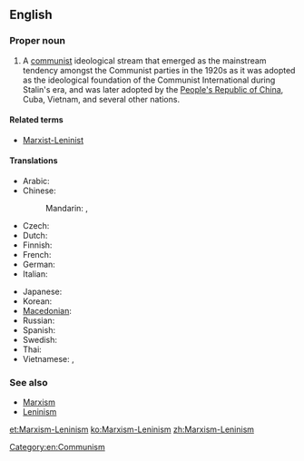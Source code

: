 ==English==
{{wikipedia}}

===Proper noun===
{{en-proper noun}}

# A [[communist]] ideological stream that emerged as the mainstream tendency amongst the Communist parties in the 1920s as it was adopted as the ideological foundation of the Communist International during Stalin's era, and was later adopted by the [[People's Republic of China]], Cuba, Vietnam, and several other nations.

====Related terms====
* [[Marxist-Leninist]]

====Translations====
{{trans-top|communist ideological stream}}
* Arabic: {{t|ar|ماركسية-لينينية|f|tr=marksíyya-lininíyya|sc=Arab}}
* Chinese:
*: Mandarin: {{t|cmn|馬克思列寧主義|sc=Hani}}, {{t+|cmn|马克思列宁主义|tr=Mǎkèsī-Lièníngzhǔyì|sc=Hani}}
* Czech: {{t|cs|marxismus-leninismus|m}}
* Dutch: {{t|nl|marxisme-leninisme|n}}
* Finnish: {{t+|fi|marxismi-leninismi}}
* French: {{t+|fr|marxisme-léninisme|m}}
* German: {{t|de|Marxismus-Leninismus|m}}
* Italian: {{t|it|marxismo-leninismo|m}}
{{trans-mid}}
* Japanese: {{t|ja|マルクス・レーニン主義|tr=Marukusu-Rēnin-shugi|sc=Jpan}}
* Korean: {{t|ko|마르크스-레닌주의|tr=Mareukeuseu-Lenin-juui|sc=Kore}}
* [[Macedonian]]: {{t|mk|марксизам-ленинизам|m|tr=marksízam-leninízam}}
* Russian: {{t+|ru|марксизм-ленинизм|m|tr=markízm-leninízm}}
* Spanish: {{t+|es|marxismo-leninismo|m}}
* Swedish: {{t|sv|marxism-leninism|c}}
* Thai: {{t|th|ลัทธิมาร์ก-เลนิน|tr=láttí màak-laynin|sc=Thai}}
* Vietnamese: {{t|vi|chủ nghĩa Marx-Lenin}}, {{t|vi|chủ nghĩa Mác-Lênin}}
{{trans-bottom}}

===See also===
* [[Marxism]]
* [[Leninism]]

[[Category:en:Communism]]
[[et:Marxism-Leninism]]
[[ko:Marxism-Leninism]]
[[zh:Marxism-Leninism]]